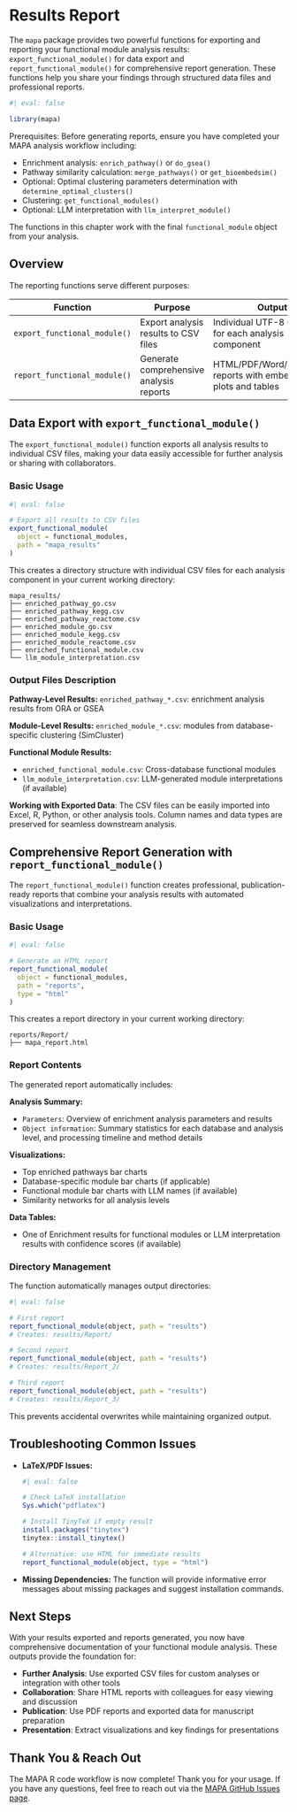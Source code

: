 # Results Report {#sec-res_report}

The `mapa` package provides two powerful functions for exporting and reporting your functional module analysis results: `export_functional_module()` for data export and `report_functional_module()` for comprehensive report generation. These functions help you share your findings through structured data files and professional reports.

```r
#| eval: false

library(mapa)
```

::: callout-important
Prerequisites: Before generating reports, ensure you have completed your MAPA analysis workflow including:

-   Enrichment analysis: `enrich_pathway()` or `do_gsea()`
-   Pathway similarity calculation: `merge_pathways()` or `get_bioembedsim()`
-   Optional: Optimal clustering parameters determination with `determine_optimal_clusters()`
-   Clustering: `get_functional_modules()`
-   Optional: LLM interpretation with `llm_interpret_module()`

The functions in this chapter work with the final `functional_module` object from your analysis.
:::

## Overview

The reporting functions serve different purposes:

| Function                     | Purpose                                 | Output                                                        |
|------------------------|------------------------|------------------------|
| `export_functional_module()` | Export analysis results to CSV files    | Individual UTF-8 CSV files for each analysis component        |
| `report_functional_module()` | Generate comprehensive analysis reports | HTML/PDF/Word/Markdown reports with embedded plots and tables |

## Data Export with `export_functional_module()`

The `export_functional_module()` function exports all analysis results to individual CSV files, making your data easily accessible for further analysis or sharing with collaborators.

### Basic Usage

```r
#| eval: false

# Export all results to CSV files
export_functional_module(
  object = functional_modules,
  path = "mapa_results"
)
```

This creates a directory structure with individual CSV files for each analysis component in your current working directory:

```         
mapa_results/
├── enriched_pathway_go.csv
├── enriched_pathway_kegg.csv  
├── enriched_pathway_reactome.csv
├── enriched_module_go.csv
├── enriched_module_kegg.csv
├── enriched_module_reactome.csv
├── enriched_functional_module.csv
└── llm_module_interpretation.csv
```

### Output Files Description

**Pathway-Level Results:** `enriched_pathway_*.csv`: enrichment analysis results from ORA or GSEA

**Module-Level Results:** `enriched_module_*.csv`: modules from database-specific clustering (SimCluster)

**Functional Module Results:**

-   `enriched_functional_module.csv`: Cross-database functional modules
-   `llm_module_interpretation.csv`: LLM-generated module interpretations (if available)

::: callout-tip
**Working with Exported Data**: The CSV files can be easily imported into Excel, R, Python, or other analysis tools. Column names and data types are preserved for seamless downstream analysis.
:::

## Comprehensive Report Generation with `report_functional_module()`

The `report_functional_module()` function creates professional, publication-ready reports that combine your analysis results with automated visualizations and interpretations.

### Basic Usage

```r
#| eval: false

# Generate an HTML report
report_functional_module(
  object = functional_modules,
  path = "reports",
  type = "html"
)
```

This creates a report directory in your current working directory:

```         
reports/Report/
├── mapa_report.html
```

### Report Contents

The generated report automatically includes:

**Analysis Summary:**

-   `Parameters`: Overview of enrichment analysis parameters and results
-   `Object information`: Summary statistics for each database and analysis level, and processing timeline and method details

**Visualizations:**

-   Top enriched pathways bar charts
-   Database-specific module bar charts (if applicable)
-   Functional module bar charts with LLM names (if available)
-   Similarity networks for all analysis levels

**Data Tables:**

-   One of Enrichment results for functional modules or LLM interpretation results with confidence scores (if available)

### Directory Management

The function automatically manages output directories:

```r
#| eval: false

# First report
report_functional_module(object, path = "results")
# Creates: results/Report/

# Second report  
report_functional_module(object, path = "results") 
# Creates: results/Report_2/

# Third report
report_functional_module(object, path = "results")
# Creates: results/Report_3/
```

This prevents accidental overwrites while maintaining organized output.

## Troubleshooting Common Issues

-   **LaTeX/PDF Issues:**

    ```r
    #| eval: false

    # Check LaTeX installation
    Sys.which("pdflatex")

    # Install TinyTeX if empty result
    install.packages("tinytex")
    tinytex::install_tinytex()

    # Alternative: use HTML for immediate results
    report_functional_module(object, type = "html")
    ```

-   **Missing Dependencies:** The function will provide informative error messages about missing packages and suggest installation commands.

## Next Steps

With your results exported and reports generated, you now have comprehensive documentation of your functional module analysis. These outputs provide the foundation for:

-   **Further Analysis**: Use exported CSV files for custom analyses or integration with other tools
-   **Collaboration**: Share HTML reports with colleagues for easy viewing and discussion\
-   **Publication**: Use PDF reports and exported data for manuscript preparation
-   **Presentation**: Extract visualizations and key findings for presentations

## Thank You & Reach Out

The MAPA R code workflow is now complete! Thank you for your usage. If you have any questions, feel free to reach out via the [MAPA GitHub Issues page](https://github.com/jaspershen-lab/mapa-tutorial/issues).
